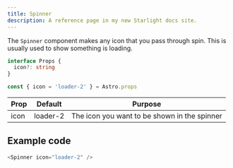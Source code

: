 ```yaml
---
title: Spinner
description: A reference page in my new Starlight docs site.
---
```



The `Spinner` component makes any icon that you pass through spin. This is usually used to show something is loading.

```ts
interface Props {
  icon?: string
}

const { icon = 'loader-2' } = Astro.props
```

| Prop | Default | Purpose |
| ----------- | ----------- | ----------- |
| icon | loader-2 | The icon you want to be shown in the spinner |

## Example code

```js title="index.astro"
<Spinner icon="loader-2" />
```

<Showcase>
  <Spinner icon="loader-2" />
</Showcase>